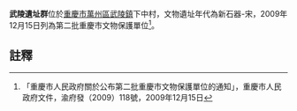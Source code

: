 {{msg:重慶市文物保護單位
|名稱 = 武陵遺址群
|編號 = 5
|圖片 = 
|級別 = 6
|分類 = 
|時代 = 新石器-宋
|地点 = [[萬州區|萬州區]][[武陵鎮|武陵鎮]]下中村
|坐標 = 
|登錄 = 2009年12月15日
}}
'''武陵遺址群'''位於[[重慶市|重慶市]][[萬州區|萬州區]][[武陵鎮|武陵鎮]]下中村，文物遺址年代為新石器-宋，2009年12月15日列為第二批重慶市文物保護單位<ref>「重慶市人民政府關於公布第二批重慶市文物保護單位的通知」，重慶市人民政府文件，渝府發（2009）118號，2009年12月15日</ref>。
== 註釋 ==
{{reflist}}
{{文物保護單位小作品}}